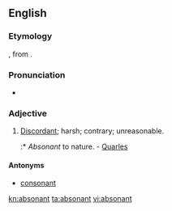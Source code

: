 ==English==

===Etymology===
{{prefix|ab|sonant|t1=away|t2=voiced sound}}, from {{etyl|la}} {{term|sonare||sound|lang=la}}.

===Pronunciation===
* {{a|US}} {{IPA|/ˈæb.sə.nn̩t/|/ˈæb.snn̩t/}}

===Adjective===
{{en-adj}}

# {{archaic}} [[discordant|Discordant]]; harsh; contrary; unreasonable.
#:* ''Absonant'' to nature. - [[Quarles]]

====Antonyms====
* [[consonant]]

[[kn:absonant]]
[[ta:absonant]]
[[vi:absonant]]
